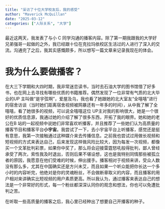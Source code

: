 ```yaml
---
title: "采访了十位大学校友后，我的感受"
author: "Maverick McQuillan"
date: "2025-03-12"
categories: ["人际关系", "大学"]
---
```


最近这两天，我发表了与小 C 同学沟通的播客内容。除了第一期我跟我的大学好兄弟强哥一起做的之外，我已经跟十位在克拉玛依校区生活过的人进行了深入的交流。沟通完了之后，我其实感慨颇多，所以想写一篇文章来记录我现在的体会。

# 我为什么要做播客？

在大三下学期和大四时期，我非常迷恋读书，当时去石油大学的图书馆借了好多书，也在网上去寻找有哪些优质的书籍推荐。偶然发现了一位非常有气质的北大毕业的UP 主叫做“是宇弦啊”，爱屋及乌，我也看了她跟她的北大室友“全嘻嘻”进行的宿舍访谈（当时她们距离宿舍视频被网暴还有一年多的时间），从中我了解了全嘻嘻，看了她很多的视频，可以说全嘻嘻这位 UP主对我的影响很大，她是一个很好的优质信息源，我通过她的介绍了解了很多东西，开拓了我的眼界。她和她的老公在B 站的一起视频中说她们非常喜欢听播客，并且推荐了一些她们认为高质量的播客节目和播客平台**小宇宙**。我尝试了一下，去小宇宙平台上听播客，感觉还是挺有意思，我第一次接触通过这种媒介来去传播信息。之前我也尝试过用做长视频和短视频的方式来表达自己，后来发现这样做风险比较大，因为每发一次视频，都像买一个文革批判彩票，如果你中奖了，那么将会迎接雷霆怒吼般得批判，鄙人曾经承受了两次，索性我及时退出，否则后果不堪设想，这也是我特别同情那些被孤立者的原因，我愿意在他们受难的时候，伸出援手。播客相对于视频来讲，受众人数没有那么多，尤其在中国确实还是方兴未艾，而且如果一个听众能把你长达一个多小时的内容听完，他绝对是你的灵魂粉丝，不会做断章取义的内容，而且播客的用户相对来讲确实比短视频的用户素质更高。所以我认为，通过播客来表达自己的想法是一个非常好的形式，每一个粉丝都深深认同你的观念和想法，你也可以免遭批判之苦。

在听取一些高质量的播客之后，我心里已经种出了想要自己开播客的种子。
